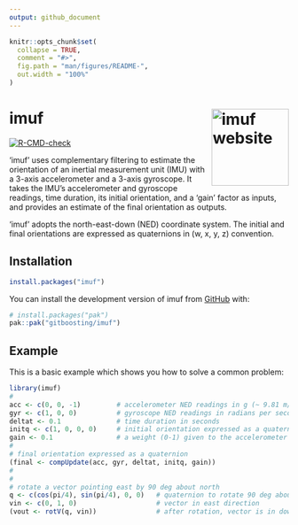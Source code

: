 ```yaml
---
output: github_document
---
```


<!-- README.md is generated from README.Rmd. Please edit that file -->

```r
knitr::opts_chunk$set(
  collapse = TRUE,
  comment = "#>",
  fig.path = "man/figures/README-",
  out.width = "100%"
)
```

# imuf <a href="https://gitboosting.github.io/imuf/"><img src="man/figures/logo.png" align="right" height="139" alt="imuf website" /></a>

<!-- badges: start -->
[![R-CMD-check](https://github.com/gitboosting/imuf/actions/workflows/R-CMD-check.yaml/badge.svg)](https://github.com/gitboosting/imuf/actions/workflows/R-CMD-check.yaml)
<!-- badges: end -->

'imuf' uses complementary filtering to estimate the orientation of an inertial measurement unit (IMU) with a 3-axis accelerometer and a 3-axis gyroscope. It takes the IMU's accelerometer and gyroscope readings, time duration, its initial orientation, and a 'gain' factor as inputs, and provides an estimate of the final orientation as outputs.

'imuf' adopts the north-east-down (NED) coordinate system. The initial and final orientations are expressed as quaternions in (w, x, y, z) convention.

## Installation

```r
install.packages("imuf")
```

You can install the development version of imuf from [GitHub](https://github.com/) with:

``` r
# install.packages("pak")
pak::pak("gitboosting/imuf")
```

## Example

This is a basic example which shows you how to solve a common problem:

```r
library(imuf)
#
acc <- c(0, 0, -1)         # accelerometer NED readings in g (~ 9.81 m/s^2) 
gyr <- c(1, 0, 0)          # gyroscope NED readings in radians per second
deltat <- 0.1              # time duration in seconds
initq <- c(1, 0, 0, 0)     # initial orientation expressed as a quaternion
gain <- 0.1                # a weight (0-1) given to the accelerometer readings
#
# final orientation expressed as a quaternion
(final <- compUpdate(acc, gyr, deltat, initq, gain))
#
#
# rotate a vector pointing east by 90 deg about north
q <- c(cos(pi/4), sin(pi/4), 0, 0)   # quaternion to rotate 90 deg about north
vin <- c(0, 1, 0)                    # vector in east direction
(vout <- rotV(q, vin))               # after rotation, vector is in down direction
```
